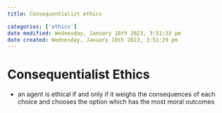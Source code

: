 ```yaml
---
title: Consequentialist ethics

categories: ['ethics']
date modified: Wednesday, January 18th 2023, 3:51:33 pm
date created: Wednesday, January 18th 2023, 3:51:29 pm
---
```


# Consequentialist Ethics


- an agent is ethical if and only if it weighs the consequences of each choice and chooses the option which has the most moral outcomes



